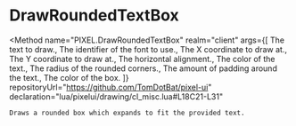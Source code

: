 
# DrawRoundedTextBox
<Method
	name="PIXEL.DrawRoundedTextBox"
	realm="client"
	args={[
		<Argument type="string" name="text">The text to draw.</Argument>,
		<Argument type="string" name="font">The identifier of the font to use.</Argument>,
		<Argument type="number" name="x">The X coordinate to draw at.</Argument>,
		<Argument type="number" name="y">The Y coordinate to draw at.</Argument>,
		<Argument type="number" name="xAlign" defaultValue="TEXT_ALIGN_LEFT">The horizontal alignment.</Argument>,
		<Argument type="color" name="textColor">The color of the text.</Argument>,
		<Argument type="number" name="radius">The radius of the rounded corners.</Argument>,
		<Argument type="number" name="padding">The amount of padding around the text.</Argument>,
		<Argument type="Color" name="boxColor">The color of the box.</Argument>
	]}
	repositoryUrl="https://github.com/TomDotBat/pixel-ui"
	declaration="lua/pixelui/drawing/cl_misc.lua#L18C21-L31"
>
	Draws a rounded box which expands to fit the provided text.
</Method>